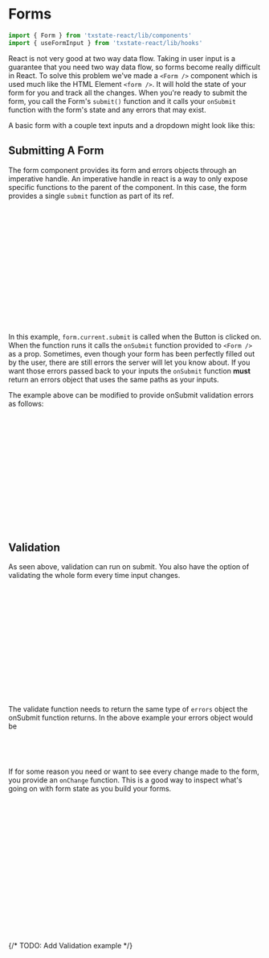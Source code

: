 
<Meta of={FormUsingStories} />

# Forms

```jsx
import { Form } from 'txstate-react/lib/components'
import { useFormInput } from 'txstate-react/lib/hooks'
```

<ArgTypes of={Form} />

React is not very good at two way data flow. Taking in user input is a guarantee that you need two way data flow,
so forms become really difficult in React. To solve this problem we've made a `<Form />` component which is used much
like the HTML Element `<form />`. It will hold the state of your form for you and track all the changes. When you're ready
to submit the form, you call the Form's `submit()` function and it calls your `onSubmit` function with the form's state and
any errors that may exist.

A basic form with a couple text inputs and a dropdown might look like this:

<Canvas of={FormUsingStories.BasicForm} />

## Submitting A Form

The form component provides its form and errors objects through an imperative handle. An imperative handle in react is a way to only
expose specific functions to the parent of the component. In this case, the form provides a single `submit` function as part of its
ref.

```jsx
import { useRef } from 'react'
const form = useRef()

const onSubmit = async ({ form, errors }) => {
  // form.name is the text input's value
  // errors.name is any error with the text input's value

  await fakeApi.post(form)
}

return (
  <Form ref={form} onSubmit={onSubmit}>
    <TextInput path='name' label='Name' />
    <Button label='Submit' onClick={() => form.current.submit()} />
  </Form>
)
```

In this example, `form.current.submit` is called when the Button is clicked on. When the function runs it calls the `onSubmit`
function provided to `<Form />` as a prop. Sometimes, even though your form has been perfectly filled out by the user,
there are still errors the server will let you know about. If you want those errors passed back to your inputs the `onSubmit`
function **must** return an errors object that uses the same paths as your inputs.

The example above can be modified to provide onSubmit validation errors as follows:

```jsx
const form = useRef()

const onSubmit = async ({ form, errors }) => {
  const results = await fakeApi.post(form)
  if (results.errors) {
    return results
  }
}

return (
  <Form ref={form} onSubmit={onSubmit}>
    <TextInput path='name' label='Name' />
    <Button label='Submit' onClick={() => form.current.submit()} />
  </Form>
)
```

## Validation

As seen above, validation can run on submit. You also have the option of validating the whole form every time input changes.

```jsx
const form = useRef()

const validate = async ({ form }) => {
  const results = await fakeApi.validate(form)
  if (results.errors) {
    return results
  }
}

return (
  <Form ref={form} validate={validate}>
    <TextInput path='name' label='Name' />
    <Button label='Submit' onClick={() => form.current.submit()} />
  </Form>
)
```

The validate function needs to return the same type of `errors` object the onSubmit function returns. In the above example your errors object
would be

```js
results.errors = {
  name: 'Please fill out your name'
}
```

If for some reason you need or want to see every change made to the form, you provide an `onChange` function.
This is a good way to inspect what's going on with form state as you build your forms.

```jsx
const onChange = ({ form, errors }) => {
  /**
   * form = {
   *  name: string
   * }
   * 
   * errors = {
   *  name: string
   * }
   */
}

return (
  <Form onChange={onChange}>
    <TextInput path='name' label='Name' />
    <Button label='Submit' onClick={() => form.current.submit()} />
  </Form>
)
```

{/* TODO: Add Validation example */}
